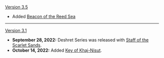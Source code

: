 {{Change History/Header}}
[[Version 3.5]]
* Added [[Beacon of the Reed Sea]]
----
[[Version 3.1]]
* '''September 28, 2022:''' Deshret Series was released with [[Staff of the Scarlet Sands]].
* '''October 14, 2022:''' Added [[Key of Khaj-Nisut]].